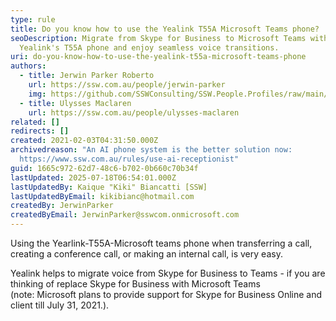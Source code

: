 ```yaml
---
type: rule
title: Do you know how to use the Yealink T55A Microsoft Teams phone?
seoDescription: Migrate from Skype for Business to Microsoft Teams with
  Yealink's T55A phone and enjoy seamless voice transitions.
uri: do-you-know-how-to-use-the-yealink-t55a-microsoft-teams-phone
authors:
  - title: Jerwin Parker Roberto
    url: https://ssw.com.au/people/jerwin-parker
    img: https://github.com/SSWConsulting/SSW.People.Profiles/raw/main/Jerwin-Parker/Images/Jerwin-Parker-Profile.jpg
  - title: Ulysses Maclaren
    url: https://ssw.com.au/people/ulysses-maclaren
related: []
redirects: []
created: 2021-02-03T04:31:50.000Z
archivedreason: "An AI phone system is the better solution now:
  https://www.ssw.com.au/rules/use-ai-receptionist"
guid: 1665c972-62d7-48c6-b702-0b660c70b34f
lastUpdated: 2025-07-18T06:54:01.000Z
lastUpdatedBy: Kaique "Kiki" Biancatti [SSW]
lastUpdatedByEmail: kikibianc@hotmail.com
createdBy: JerwinParker
createdByEmail: JerwinParker@sswcom.onmicrosoft.com
---
```


Using the Yearlink-T55A-Microsoft teams phone when transferring a call, creating a conference call, or making an internal call, is very easy.
<youtubeEmbed url="https://www.youtube.com/embed/t0i0r7FxZIU" description="" />



Yealink helps to migrate voice from Skype for Business to Teams - if you are thinking of replace Skype for Business with Microsoft Teams (note: Microsoft plans to provide support for Skype for Business Online and client till July 31, 2021.).
